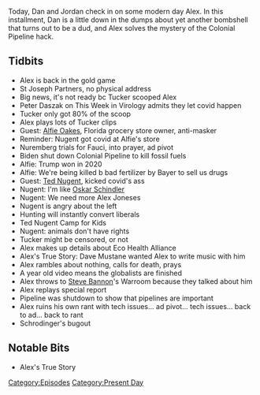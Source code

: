 {{DEFAULTSORT:
    #_EPISODE_0557:May 11, 2021
}}{{Episode
    | title           = May 11, 2021
    | caption         = Listen to this episode on [https://knowledgefight.libsyn.com/557-may-11-2021 Libsyn] [https://open.spotify.com/episode/2tF4cxT5VDCbxYovYzb4nz Spotify], Read the [[Transcript/557: May 11, 2021|Unofficial Transcript]]
    | episodeNumber   = 557
    | length          = 01:21:39
    | airDate         = May 14, 2021
    | coverageDate    = May 11, 2021
    | episodeType     = [[:Category:Present Day|Present Day]]
    | appearance      = [[Peter Daszak]], [[Alfie Oakes]], [[Ted Nugent]], [[Anthony Fauci]], [[Dave Mustane]]
    | previousEpisode = [[556: May 6-7, 2021]]
    | nextEpisode     = [[558: May 8-9, 2003]]
}}

{{Stub}}

Today, Dan and Jordan check in on some modern day Alex.  In this installment, Dan is a little down in the dumps about yet another bombshell that turns out to be a dud, and Alex solves the mystery of the Colonial Pipeline hack.

==Tidbits==

*Alex is back in the gold game
*St Joseph Partners, no physical address
*Big news, it's not ready bc Tucker scooped Alex
*Peter Daszak on This Week in Virology admits they let covid happen
*Tucker only got 80% of the scoop
*Alex plays lots of Tucker clips
*Guest: [[Alfie Oakes]], Florida grocery store owner, anti-masker
*Reminder: Nugent got covid at Alfie's store
*Nuremberg trials for Fauci, into prayer, ad pivot
*Biden shut down Colonial Pipeline to kill fossil fuels
*Alfie: Trump won in 2020
*Alfie: We're being killed b bad fertilizer by Bayer to sell us drugs
*Guest: [[Ted Nugent]], kicked covid's ass
*Nugent: I'm like [[Oskar Schindler]]
*Nugent: We need more Alex Joneses
*Nugent is angry about the left
*Hunting will instantly convert liberals
*Ted Nugent Camp for Kids
*Nugent: animals don't have rights
*Tucker might be censored, or not
*Alex makes up details about Eco Health Alliance
*Alex's True Story: Dave Mustane wanted Alex to write music with him
*Alex rambles about nothing, calls for death, prays
*A year old video means the globalists are finished
*Alex throws to [[Steve Bannon]]'s Warroom because they talked about him
*Alex replays special report
*Pipeline was shutdown to show that pipelines are important
*Alex ruins his own rant with tech issues... ad pivot... tech issues... back to ad... back to rant
*Schrodinger's bugout

==Notable Bits==

*Alex's True Story

[[Category:Episodes]]
[[Category:Present Day]]
